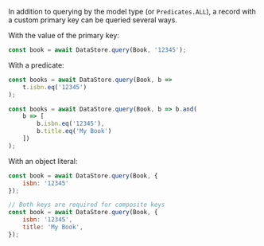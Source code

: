 In addition to querying by the model type (or `Predicates.ALL`), a record with a custom primary key can be queried several ways.

With the value of the primary key:
```js
const book = await DataStore.query(Book, '12345');
```

With a predicate:

<BlockSwitcher>
<Block name="Custom Primary Key">

```js
const books = await DataStore.query(Book, b =>
    t.isbn.eq('12345')
);
```

</Block>
<Block name="Composite Key">

```js
const books = await DataStore.query(Book, b => b.and(
    b => [
        b.isbn.eq('12345'),
        b.title.eq('My Book')
    ])
);
```

</Block>
</BlockSwitcher>

With an object literal:

<BlockSwitcher>
<Block name="Custom Primary Key">

```js
const book = await DataStore.query(Book, { 
    isbn: '12345' 
});
```

</Block>
<Block name="Composite Key">

```js
// Both keys are required for composite keys
const book = await DataStore.query(Book, {
    isbn: '12345',
    title: 'My Book',
});
```

</Block>
</BlockSwitcher>


